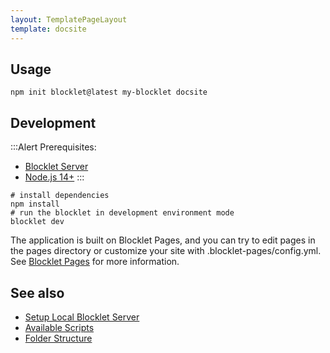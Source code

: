 ```yaml
---
layout: TemplatePageLayout
template: docsite
---
```


<TemplateInfo templateName="docsite" />

## Usage

```shell
npm init blocklet@latest my-blocklet docsite
```

## Development

:::Alert
Prerequisites:

- [Blocklet Server](https://developer.blocklet.io/docs/en/quick-start/blocklet-server)
- [Node.js 14+](https://developer.blocklet.io/docs/en/quick-start/nodejs)
:::

```shell
# install dependencies
npm install
# run the blocklet in development environment mode
blocklet dev
```

The application is built on Blocklet Pages, and you can try to edit pages in the pages directory or customize your site with .blocklet-pages/config.yml. See [Blocklet Pages](https://pages.blocklet.io/) for more information.

## See also

- [Setup Local Blocklet Server](https://developer.blocklet.io/docs/en/quick-start/blocklet-server)
- [Available Scripts](/reference/npm-scripts)
- [Folder Structure](/reference/blocklet-structure)
